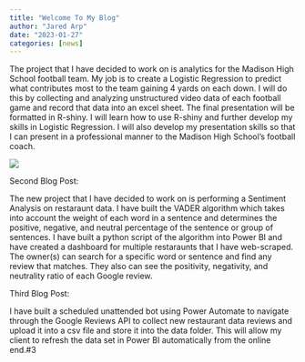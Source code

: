 ```yaml
---
title: "Welcome To My Blog"
author: "Jared Arp"
date: "2023-01-27"
categories: [news]
---
```


The project that I have decided to work on is analytics for the Madison High School football team. My job is to create a Logistic Regression to predict what contributes most to the team gaining 4 yards on each down. I will do this by collecting and analyzing unstructured video data of each football game and record that data into an excel sheet. The final presentation will be formatted in R-shiny. I will learn how to use R-shiny and further develop my skills in Logistic Regression. I will also develop my presentation skills so that I can present in a professional manner to the Madison High School’s football coach.

![](thumbnail.jpg)

Second Blog Post:

The new project that I have decided to work on is performing a Sentiment Analysis on restaraunt data. I have built the VADER algorithm which takes into account the weight of each word in a sentence and determines the positive, negative, and neutral percentage of the sentence or group of sentences. I have built a python script of the algorithm into Power BI and have created a dashboard for multiple restaraunts that I have web-scraped. The owner(s) can search for a specific word or sentence and find any review that matches. They also can see the positivity, negativity, and neutrality ratio of each Google review.

Third Blog Post:

I have built a scheduled unattended bot using Power Automate to navigate through the Google Reviews API to collect new restaurant data reviews and upload it into a csv file and store it into the data folder. This will allow my client to refresh the data set in Power BI automatically from the online end.#3